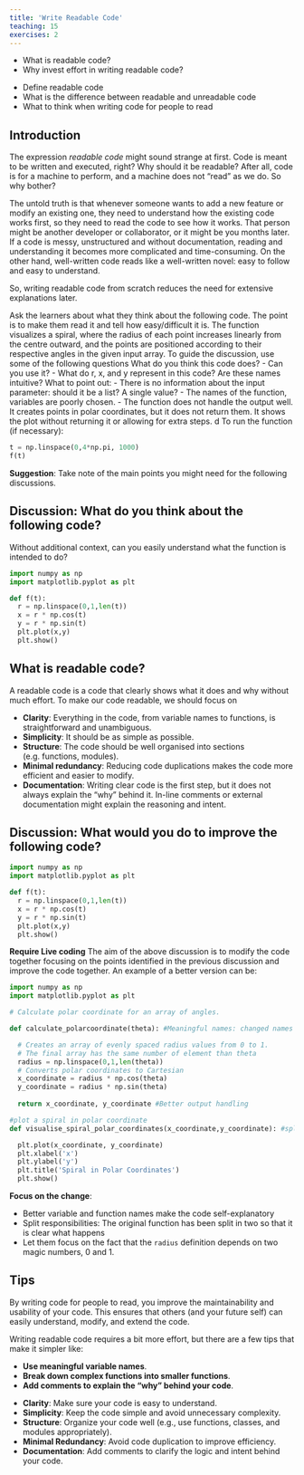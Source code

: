 ```yaml
---
title: 'Write Readable Code'
teaching: 15
exercises: 2
---
```


:::::::::::::::::::::::::::::::::::::: questions 

- What is readable code?
- Why invest effort in writing readable code?

::::::::::::::::::::::::::::::::::::::::::::::::

::::::::::::::::::::::::::::::::::::: objectives

- Define readable code
- What is the difference between readable and unreadable code
- What to think when writing code for people to read

::::::::::::::::::::::::::::::::::::::::::::::::

## Introduction


The expression _readable code_ might sound strange at first. Code is meant to be written and executed, right? Why should it be readable? After all, code is for a machine to perform, and a machine does not “read” as we do. So why bother?

The untold truth is that whenever someone wants to add a new feature or modify an existing one, they need to understand how the existing code works first, so they need to read the code to see how it works. That person might be another developer or collaborator, or it might be you months later. If a code is messy, unstructured and without documentation, reading and understanding it becomes more complicated and time-consuming. On the other hand, well-written code reads like a well-written novel: easy to follow and easy to understand.

So, writing readable code from scratch reduces the need for extensive explanations later.   

:::::::::::::::::::::::::::::::::::::::::::::::::::::::::::::::::::: instructor

Ask the learners about what they think about the following code. The point is to make them read it and tell how easy/difficult it is. The function visualizes a spiral, where the radius of each point increases linearly from the centre outward, and the points are positioned according to their respective angles in the given input array.
To guide the discussion, use some of the following questions
What do you think this code does?
- Can you use it?
- What do r, x, and y represent in this code? Are these names intuitive?
What to point out:
- There is no information about the input parameter: should it be a list? A single value?
- The names of the function, variables are poorly chosen.
- The function does not handle the output well. It creates points in polar coordinates, but it does not return them. It shows the plot without returning it or allowing for extra steps.
d
To run the function (if necessary):
```python
t = np.linspace(0,4*np.pi, 1000)
f(t)
```
**Suggestion**: Take note of the main points you might need for the following discussions.

::::::::::::::::::::::::::::::::::::::::::::::::::::::::::::::::::::::::::::::::

::::::::::::::::::::::::::::::::::::: discussion 

## Discussion: What do you think about the following code? 

Without additional context, can you easily understand what the function is intended to do?
```python
import numpy as np
import matplotlib.pyplot as plt

def f(t):
  r = np.linspace(0,1,len(t))
  x = r * np.cos(t)
  y = r * np.sin(t)
  plt.plot(x,y)
  plt.show()
```
::::::::::::::::::::::::::::::::

## What is **readable code**?
 
A readable code is a code that clearly shows what it does and why without much effort. 
To make our code readable, we should focus on

- **Clarity**: Everything in the code, from variable names to functions, is straightforward and unambiguous.
- **Simplicity**: It should be as simple as possible.
- **Structure**: The code should be well organised into sections (e.g. functions, modules).
- **Minimal redundancy**: Reducing code duplications makes the code more efficient and easier to modify.
- **Documentation**: Writing clear code is the first step, but it does not always explain the "why" behind it. In-line comments or external documentation might explain the reasoning and intent. 



::::::::::::::::::::::::::::::::::::: discussion

## Discussion: What would you do to improve the following code? 


```python
import numpy as np
import matplotlib.pyplot as plt

def f(t):
  r = np.linspace(0,1,len(t))
  x = r * np.cos(t)
  y = r * np.sin(t)
  plt.plot(x,y)
  plt.show()
```
::::::::::::::::::::::::::::::::
:::::::::::::::::::::::::::::::::::::::::::::::::::::::::::::::::::: instructor
**Require Live coding**
The aim of  the above discussion is to modify the code together focusing on the points identified in the previous discussion and improve the code together. An example of a better version can be:

```python
import numpy as np
import matplotlib.pyplot as plt

# Calculate polar coordinate for an array of angles.

def calculate_polarcoordinate(theta): #Meaningful names: changed names of the function and input argument

  # Creates an array of evenly spaced radius values from 0 to 1. 
  # The final array has the same number of element than theta
  radius = np.linspace(0,1,len(theta))
  # Converts polar coordinates to Cartesian
  x_coordinate = radius * np.cos(theta)
  y_coordinate = radius * np.sin(theta)
  
  return x_coordinate, y_coordinate #Better output handling

#plot a spiral in polar coordinate
def visualise_spiral_polar_coordinates(x_coordinate,y_coordinate): #split data and visualisation

  plt.plot(x_coordinate, y_coordinate)
  plt.xlabel('x')
  plt.ylabel('y')
  plt.title('Spiral in Polar Coordinates')
  plt.show() 
```
**Focus on the change**:

- Better variable and function names make the code self-explanatory
- Split responsibilities: The original function has been split in two so that it is clear what happens
- Let them focus on the fact that the `radius` definition depends on two magic numbers, 0 and 1.
::::::::::::::::::::::::::::::::::::::::::::::::::::::::::::::::::::

## Tips

By writing code for people to read, you improve the maintainability and usability of your code. This ensures that others (and your future self) can easily understand, modify, and extend the code.

Writing readable code requires a bit more effort, but there are a few tips that make it simpler like:

- **Use meaningful variable names**.
- **Break down complex functions into smaller functions**.
- **Add comments to explain the "why" behind your code**.

::::::::::::::::::::::::::::::::::::: keypoints 

 
- **Clarity**: Make sure your code is easy to understand.
- **Simplicity**: Keep the code simple and avoid unnecessary complexity.
- **Structure**: Organize your code well (e.g., use functions, classes, and modules appropriately).
- **Minimal Redundancy**: Avoid code duplication to improve efficiency.
- **Documentation**: Add comments to clarify the logic and intent behind your code.

::::::::::::::::::::::::::::::::::::::::::::::::

